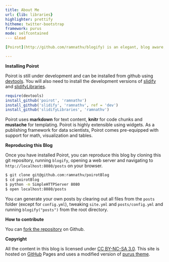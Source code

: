 ```yaml
---
title: About Me
url: {lib: libraries}
highlighter: prettify
hitheme: twitter-bootstrap
framework: purus
mode: selfcontained
--- &lead

[Poirot](http://github.com/ramnathv/blogify) is an elegant, blog aware, static site generator to create, manage and publish websites with reproducible content using [R Markdown](http://www.r-project.org).

---
```


**Installing Poirot**

Poirot is still under development and can be installed from github using [devtools](http:github.com/hadley/devtools). You will also need to install the development versions of [slidify](http://github.com/ramnathv/slidify) and [slidifyLibraries](http://github.com/ramnathv/slidifyLibraries).

```r
require(devtools)
install_github('poirot', 'ramnathv')
install_github('slidify', 'ramnathv', ref = 'dev')
install_github('slidifyLibraries', 'ramnathv')
```


Poirot uses **markdown** for text content, **knitr** for code chunks and **mustache** for templating. Poirot is highly extensible using widgets. As a publishing framework for data scientists, Poirot comes pre-equipped with support for math, visualization and tables.

**Reproducing this Blog**

Once you have installed Poirot, you can reproduce this blog by cloning this git repository, running `blogify`, opening a web server and navigating to `http://localhost:8080/posts` on your browser.

```bash
$ git clone git@github.com:ramnathv/poirotBlog
$ cd poirotBlog
$ python -m SimpleHTTPServer 8080
$ open localhost:8080/posts
```

You can generate your own posts by clearing out all files from the `posts` folder (except for `config.yml`), tweaking `site.yml` and `posts/config.yml` and running `blogify("posts")` from the root directory.

**How to contribute**

You can [fork the repository](https://github.com/ramnathv/blogify) on Github.

**Copyright**

All the content in this blog is licensed under [CC BY-NC-SA 3.0](http://creativecommons.org/licenses/by-nc-sa/3.0/). This site is hosted on [GitHub](https://github.com) Pages and uses a modified version of [purus theme](https://github.com/mertemin/purus).


